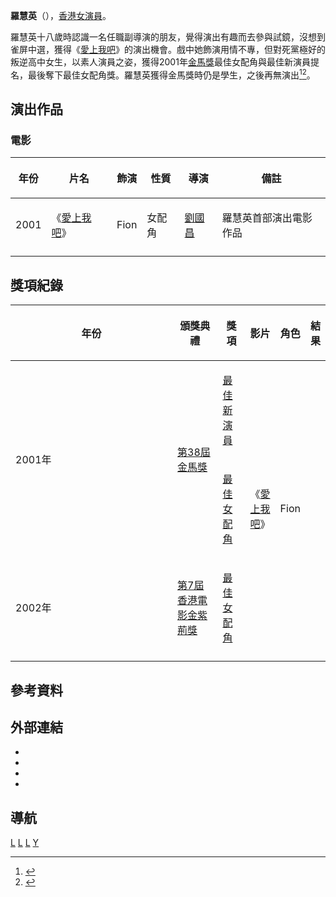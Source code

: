 {{藝人
|姓名 = 羅慧英
|類型 = 女演員
|圖片 = 
|圖片尺寸 =
|圖片簡介 =
|羅馬拼音 = Yoky Lo Wai-Ying
|英文名 =
|暱稱 =
|國籍 = {{CNHK}}
|籍貫 = 
|出生日期 = {{birth_year_and _age|1983}}
|出生地點 = {{BHKG}}
|逝世日期 =
|逝世地點 =
|母校 =
|職業 = [[演員|演員]]
|語言 = [[廣東話|廣東話]]
|教育程度 = 
|配偶 =
|出道地點 = 香港
|出道作 = 《愛上我吧》
|出道日期 = 2001
|代表作 = 《愛上我吧》
|活躍年代 = 
|唱片公司 =
|經紀公司 =
|網站 = 
|獎項 = {{awards|name=[[金馬獎|金馬獎]] |award=最佳女配角 |year=2001年 |title=《愛上我吧》 |role=Fion}}
|IMDb = 1263741
|音樂專輯 =
|電影 =
}}

'''羅慧英'''（{{bd|1983年||CatIdx=L}}），[[香港|香港]][[女演員|女演員]]。

羅慧英十八歲時認識一名任職副導演的朋友，覺得演出有趣而去參與試鏡，沒想到雀屏中選，獲得《[[愛上我吧|愛上我吧]]》的演出機會。戲中她飾演用情不專，但對死黨極好的叛逆高中女生，以素人演員之姿，獲得2001年[[金馬獎|金馬獎]]最佳女配角與最佳新演員提名，最後奪下最佳女配角獎。羅慧英獲得金馬獎時仍是學生，之後再無演出<ref>{{cite news|title=「意外」抱獎 譚耀文開心笑不停 羅慧英淚水流不止|url=http://forums.chinatimes.com.tw/report/ghorse/90120906.htm|accessdate=2014-02-28|newspaper=中國時報|date=2001-12-09|archive-date=2013-12-04|archive-url=https://web.archive.org/web/20131204214929/http://forums.chinatimes.com.tw/report/ghorse/90120906.htm|dead-url=yes}}</ref><ref>{{cite news|title=金馬在握 陳果「飄飄」 譚耀文驚喜 羅慧英喜極而泣|url=http://www.libertytimes.com.tw/2001/new/dec/9/today-show5.htm|accessdate=2014-02-28|newspaper=自由時報|date=2001-12-09|archive-date=2007-10-10|archive-url=https://web.archive.org/web/20071010064454/http://www.libertytimes.com.tw/2001/new/dec/9/today-show5.htm|dead-url=no}}</ref>。

== 演出作品 ==
=== 電影 ===
{| class="wikitable"
! 年份
! 片名
! 飾演
! 性質
! 導演
! 備註
|-
|2001
|《[[愛上我吧|愛上我吧]]》
|Fion
|女配角
|[[劉國昌|劉國昌]]
|羅慧英首部演出電影作品
|-
|}

== 獎項紀錄 ==
{| class="wikitable" width="90%"
|-align=center
! width="8%"|年份
! width="18%"|頒獎典禮
! width="19%"|獎項
! width="22%"|影片
! width="13%"|角色
! width="10%"|結果
|- align=center
| rowspan=2| 2001年
| rowspan=2| [[第38屆金馬獎|第38屆金馬獎]]
| [[金馬獎最佳新演員|最佳新演員]]
| rowspan=3| 《[[愛上我吧|愛上我吧]]》
| rowspan=3| Fion
| {{nom}}
|- align=center
| [[金馬獎最佳女配角|最佳女配角]]
| {{won}}
|- align=center
| 2002年
| [[第7屆香港電影金紫荊獎|第7屆香港電影金紫荊獎]]
| [[香港電影金紫荊獎最佳女配角|最佳女配角]]
| {{nom}}
|- align=center
|}

==參考資料==
{{reflist}}

==外部連結==
*{{imdb name|1263741}}{{en}}
*{{Hkmdb name|14413}}
*{{douban people}}
*{{Mtime people|1101929}}

==導航==
{{金馬獎最佳女配角|第38屆}}

{{DEFAULTSORT:Lo羅}}

[[Category:金馬獎最佳女配角得主|L]]
[[Category:香港電影女演員|L]]
[[Category:香港人|L]]
[[Category:羅姓|Y]]